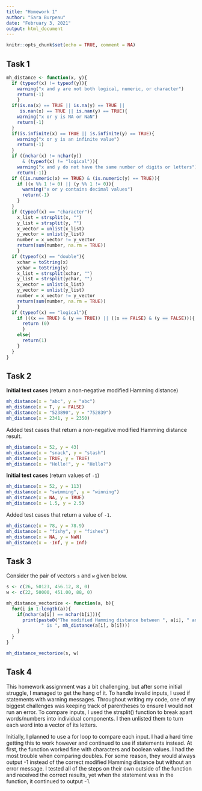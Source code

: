 ```yaml
---
title: "Homework 1"
author: "Sara Burpeau"
date: "February 3, 2021"
output: html_document
---
```


```r
knitr::opts_chunk$set(echo = TRUE, comment = NA)
```

## Task 1

```r
mh_distance <- function(x, y){
  if (typeof(x) != typeof(y)){
    warning("x and y are not both logical, numeric, or character")
    return(-1)
    }
  if(is.na(x) == TRUE || is.na(y) == TRUE || 
     is.nan(x) == TRUE || is.nan(y) == TRUE){
    warning("x or y is NA or NaN")
    return(-1)
  }
  if(is.infinite(x) == TRUE || is.infinite(y) == TRUE){
    warning("x or y is an infinite value")
    return(-1)
  }
  if ((nchar(x) != nchar(y)) 
      & (typeof(x) != "logical")){
    warning("x and y do not have the same number of digits or letters")
    return(-1)}
  if ((is.numeric(x) == TRUE) & (is.numeric(y) == TRUE)){
    if ((x %% 1 != 0) || (y %% 1 != 0)){
      warning("x or y contains decimal values")
      return(-1)
    }
  }
  if (typeof(x) == "character"){
    x_list = strsplit(x, "")
    y_list = strsplit(y, "")
    x_vector = unlist(x_list)
    y_vector = unlist(y_list)
    number = x_vector != y_vector
    return(sum(number, na.rm = TRUE))
    }
  if (typeof(x) == "double"){
    xchar = toString(x)
    ychar = toString(y)
    x_list = strsplit(xchar, "")
    y_list = strsplit(ychar, "")
    x_vector = unlist(x_list)
    y_vector = unlist(y_list)
    number = x_vector != y_vector
    return(sum(number, na.rm = TRUE))
    }
  if (typeof(x) == "logical"){
    if (((x == TRUE) & (y == TRUE)) || ((x == FALSE) & (y == FALSE))){
      return (0)
      }
    else{
      return(1)
    }
  }
}
```

## Task 2

**Initial test cases** (return a non-negative modified Hamming distance)

```r
mh_distance(x = "abc", y = "abc")
mh_distance(x = T, y = FALSE)
mh_distance(x = "523890", y = "752839")
mh_distance(x = 2341, y = 2350)
```

Added test cases that return a non-negative modified Hamming distance result.

```r
mh_distance(x = 52, y = 43)
mh_distance(x = "snack", y = "stash")
mh_distance(x = TRUE, y = TRUE)
mh_distance(x = "Hello!", y = "Hello?")
```

**Initial test cases** (return values of `-1`)

```r
mh_distance(x = 52, y = 113)
mh_distance(x = "swimming", y = "winning")
mh_distance(x = NA, y = TRUE)
mh_distance(x = 1.5, y = 2.5)
```

Added test cases that return a value of `-1`.

```r
mh_distance(x = 78, y = 78.9)
mh_distance(x = "fishy", y = "fishes")
mh_distance(x = NA, y = NaN)
mh_distance(x = -Inf, y = Inf)
```


## Task 3

Consider the pair of vectors `s` and `w` given below.

```r
s <- c(26, 50123, 456.12, 8, 0)
w <- c(22, 50000, 451.00, 88, 0)
```

```r
mh_distance_vectorize <- function(a, b){
  for(i in 1:length(a)){
    if(nchar(a[i]) == nchar(b[i])){
      print(paste0("The modified Hamming distance between ", a[i], " and ", b[i],
             " is ", mh_distance(a[i], b[i])))
    }
  }
}
```

```r
mh_distance_vectorize(s, w)
```

## Task 4

This homework assignment was a bit challenging, but after some initial struggle,
I managed to get the hang of it. To handle invalid inputs, I used if statements
with warning messages. Throughout writing my code, one of my biggest challenges
was keeping track of parentheses to ensure I would not run an error. To compare
inputs, I used the strsplit() function to break apart words/numbers into
individual components. I then unlisted them to turn each word into a vector of
its letters.

Initially, I planned to use a for loop to compare each input. I had a hard
time getting this to work however and continued to use if statements instead.
At first, the function worked fine with characters and boolean values. I had
the most trouble when comparing doubles. For some reason, they would always
output -1 instead of the correct modified Hamming distance but without an error
message. I tested all of the steps on their own outside of the function and
received the correct results, yet when the statement was in the function, it
continued to output -1.


